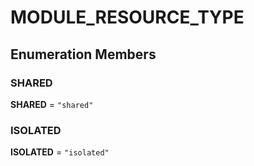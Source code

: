
# MODULE\_RESOURCE\_TYPE

## Enumeration Members

### SHARED

 **SHARED** = `"shared"`

### ISOLATED

 **ISOLATED** = `"isolated"`
